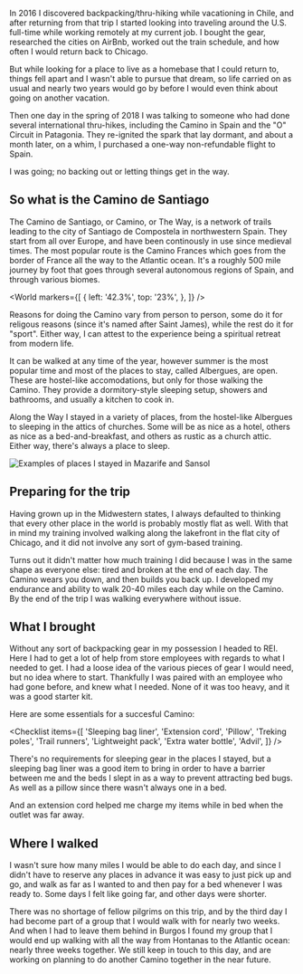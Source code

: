In 2016 I discovered backpacking/thru-hiking while vacationing in Chile, and
after returning from that trip I started looking into traveling around the
U.S. full-time while working remotely at my current job. I bought the gear,
researched the cities on AirBnb, worked out the train schedule, and how often
I would return back to Chicago.

But while looking for a place to live as a homebase that I could return to,
things fell apart and I wasn't able to pursue that dream, so life carried on
as usual and nearly two years would go by before I would even think about
going on another vacation.

Then one day in the spring of 2018 I was talking to someone who had done several
international thru-hikes, including the Camino in Spain and the "O" Circuit
in Patagonia. They re-ignited the spark that lay dormant, and about a month
later, on a whim, I purchased a one-way non-refundable flight to Spain.

I was going; no backing out or letting things get in the way.

## So what is the Camino de Santiago

The Camino de Santiago, or Camino, or The Way, is a network of trails leading
to the city of Santiago de Compostela in northwestern Spain. They start from
all over Europe, and have been continously in use since medieval times. The
most popular route is the Camino Frances which goes from the border of France
all the way to the Atlantic ocean. It's a roughly 500 mile journey by foot
that goes through several autonomous regions of Spain, and through various
biomes.

<World
  markers={[
    {
      left: '42.3%',
      top: '23%',
    },
  ]}
/>

Reasons for doing the Camino vary from person to person, some do it for
religous reasons (since it's named after Saint James), while the rest do it
for "sport". Either way, I can attest to the experience being a spiritual
retreat from modern life.

It can be walked at any time of the year, however summer is the most popular
time and most of the places to stay, called Albergues, are open. These are
hostel-like accomodations, but only for those walking the Camino. They
provide a dormitory-style sleeping setup, showers and bathrooms, and usually
a kitchen to cook in.

Along the Way I stayed in a variety of places, from the hostel-like Albergues
to sleeping in the attics of churches. Some will be as nice as a hotel, others
as nice as a bed-and-breakfast, and others as rustic as a church attic. Either
way, there's always a place to sleep.

![Examples of places I stayed in Mazarife and Sansol](2018/06/02/5b5ce1cd-ead3-4ffd-8ef9-eeb23e38d69b.jpeg,2018/06/02/659ee307-7d63-4760-8a60-dda426063d38.jpeg)

## Preparing for the trip

Having grown up in the Midwestern states, I always defaulted to thinking that
every other place in the world is probably mostly flat as well. With that in
mind my training involved walking along the lakefront in the flat city of
Chicago, and it did not involve any sort of gym-based training.

Turns out it didn't matter how much training I did because I was in the same
shape as everyone else: tired and broken at the end of each day. The Camino
wears you down, and then builds you back up. I developed my endurance and
ability to walk 20-40 miles each day while on the Camino. By the end of the
trip I was walking everywhere without issue.

## What I brought

Without any sort of backpacking gear in my possession I headed to REI. Here I
had to get a lot of help from store employees with regards to what I needed to
get. I had a loose idea of the various pieces of gear I would need, but no idea
where to start. Thankfully I was paired with an employee who had gone before,
and knew what I needed. None of it was too heavy, and it was a good starter kit.

Here are some essentials for a succesful Camino:

<Checklist
  items={[
    'Sleeping bag liner',
    'Extension cord',
    'Pillow',
    'Treking poles',
    'Trail runners',
    'Lightweight pack',
    'Extra water bottle',
    'Advil',
  ]}
/>

There's no requirements for sleeping gear in the places I stayed, but a sleeping
bag liner was a good item to bring in order to have a barrier between me and
the beds I slept in as a way to prevent attracting bed bugs. As well as a
pillow since there wasn't always one in a bed.

And an extension cord helped me charge my items while in bed when the outlet was far
away.

## Where I walked

I wasn't sure how many miles I would be able to do each day, and since I didn't
have to reserve any places in advance it was easy to just pick up and go, and
walk as far as I wanted to and then pay for a bed whenever I was ready to. Some
days I felt like going far, and other days were shorter.

<Stages />

There was no shortage of fellow pilgrims on this trip, and by the third day
I had become part of a group that I would walk with for nearly two weeks.
And when I had to leave them behind in Burgos I found my group that I would end
up walking with all the way from Hontanas to the Atlantic ocean: nearly three
weeks together. We still keep in touch to this day, and are working on planning
to do another Camino together in the near future.
